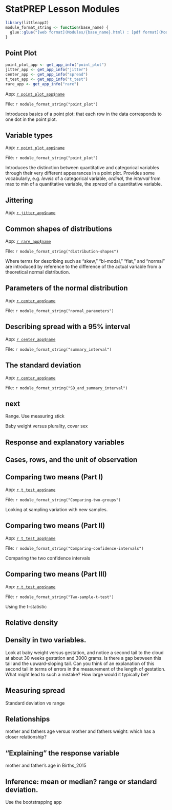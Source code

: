 # StatPREP Lesson Modules

```r
library(littleapp2)
module_format_string <- function(base_name) {
  glue::glue("[web format](Modules/{base_name}.html) : [pdf format](Modules/{base_name}.pdf) : [word format](Modules/{base_name}.docx) : [Rmd format](Modules/{base_name}.Rmd)")
}
```

## Point Plot

```r
point_plot_app <- get_app_info("point_plot")
jitter_app <- get_app_info("jitter")
center_app <- get_app_info("spread")
t_test_app <- get_app_info("t_test")
rare_app <- get_app_info("rare")
```

App: [`r point_plot_app$name`](`r point_plot_app$url`)

File: `r module_format_string("point_plot")`

Introduces basics of a point plot: that each row in the data corresponds to one dot in the point plot.


## Variable types

App: [`r point_plot_app$name`](`r point_plot_app$url`)

File: `r module_format_string("point_plot")`

Introduces the distinction between quantitative and categorical variables through their very different appearances in a point plot. Provides some vocabularly, e.g. *levels* of a categorical variable, *ordinal*, the *interval*  from max to min of a quantitative variable, the *spread* of a quantitative variable.

## Jittering

App: [`r jitter_app$name`](`r jitter_app$url`)

## Common shapes of distributions

App: [`r rare_app$name`](`r rare_app$url`)

File: `r module_format_string("distribution-shapes")`

Where terms for describing such as "skew," "bi-modal," "flat," and "normal" are introduced by reference to the difference of the actual variable from a theoretical normal distribution.

## Parameters of the normal distribution

App: [`r center_app$name`](`r center_app$url`)

File: `r module_format_string("normal_parameters")`

## Describing spread with a 95% interval

App: [`r center_app$name`](`r center_app$url`)

File: `r module_format_string("summary_interval")`


## The standard deviation

App: [`r center_app$name`](`r center_app$url`)

File: `r module_format_string("SD_and_summary_interval")`


## next
Range. Use measuring stick

Baby weight versus plurality, covar sex

## Response and explanatory variables

## Cases, rows, and the unit of observation

## Comparing two means (Part I)

App: [`r t_test_app$name`](`r t_test_app$url`)

File: `r module_format_string("Comparing-two-groups")`


Looking at sampling variation with new samples.

## Comparing two means  (Part II)

App: [`r t_test_app$name`](`r t_test_app$url`)

File: `r module_format_string("Comparing-confidence-intervals")`


Comparing the two confidence intervals

## Comparing two  means  (Part III)

App: [`r t_test_app$name`](`r t_test_app$url`)

File: `r module_format_string("Two-sample-t-test")`

Using the t-statistic

## Relative density

## Density in two variables. 

Look at baby weight versus gestation, and notice a second tail to the cloud at about 30 weeks gestation and 3000 grams. Is there a gap between this tail and the upward-sloping tail. Can you think of an explanation of this second tail in terms of errors in the measurement of the length of gestation. What might lead to such a mistake? How large would it typically be?

## Measuring spread

Standard deviation vs range

## Relationships

mother and fathers age versus mother and fathers weight: which has a closer relationship?



## "Explaining" the response variable

mother and father's age in Births_2015

## Inference: mean or median? range or standard deviation.

Use the bootstrapping app